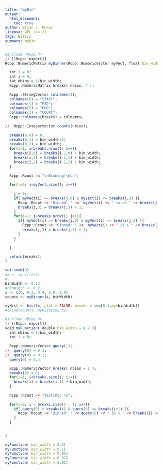 ```yaml
---
title: "myBin"
output:
  html_document:
    toc: true
author: Brian J. Knaus
license: GPL (>= 2)
tags: Basics
summary: myBin
---
```





```r
#include <Rcpp.h>
// [[Rcpp::export]]
Rcpp::NumericMatrix myBinner(Rcpp::NumericVector myVect, float bin_width = 0.2){

  int i = 0;
  int j = 0;
  int nbins = 1/bin_width;
  Rcpp::NumericMatrix breaks( nbins, 4 );
  
  Rcpp::StringVector colnames(4);
  colnames(0) = "START";
  colnames(1) = "MID";
  colnames(2) = "END";
  colnames(3) = "COUNT";
  Rcpp::colnames(breaks) = colnames;
  
//  Rcpp::IntegerVector counts(nbins);
  
  breaks(0,0) = 0;
  breaks(0,1) = bin_width/2;
  breaks(0,2) = bin_width;
  for(i=1; i<breaks.nrow(); i++){
    breaks(i,0) = breaks(i-1,0) + bin_width;
    breaks(i,1) = breaks(i-1,1) + bin_width;
    breaks(i,2) = breaks(i-1,2) + bin_width;
  }
  
  Rcpp::Rcout << "\nBinning!\n\n";
  
  for(i=0; i<myVect.size(); i++){
    
    j = 0;
    if( myVect(i) >= breaks(j,0) & myVect(i) <= breaks(j,2) ){
      Rcpp::Rcout << "Binned: " <<  myVect(i) << " is >= " << breaks(j,0) << " & <= " << breaks(j,2) << "\n";
      breaks(j,3) = breaks(j,3) + 1;
    }    
    for(j=1; j<breaks.nrow(); j++){
      if( myVect(i) >= breaks(j,0) & myVect(i) <= breaks(j,2) ){
        Rcpp::Rcout << "Binned: " <<  myVect(i) << " is > " << breaks(j,0) << " & <= " << breaks(j,2) << "\n";
        breaks(j,3) = breaks(j,3) + 1;
      }
    }
    
  }
  
  return(breaks);  
}

```




```r
set.seed(9)
#x <- runif(n=4)
#
binWidth <- 0.02
#binWidth <- 0.2
x <- c(0, 0.2, 0.4, 0.8, 1.0)
counts <- myBinner(x, binWidth)

myHist <- hist(x, plot = FALSE, breaks = seq(0,1,by=binWidth))
#cbind(counts, myHist$counts)
```




```r
#include <Rcpp.h>
// [[Rcpp::export]]
void myFunction( double bin_width = 0.2 ){
  int nbins = 1/bin_width;
  int i = 0;
  
  Rcpp::NumericVector query(1);
//  query(0) = 0.1;
//  query(0) = 0.2;
  query(0) = 0.4;

  Rcpp::NumericVector breaks( nbins + 1 );
  breaks(0) = 0;
  for(i=1; i<breaks.size(); i++){
    breaks(i) = breaks(i-1) + bin_width;
  }
  
  Rcpp::Rcout << "Testing: \n";
  
  for(i=0; i < breaks.size() - 1; i++){
    if( query(0) > breaks(i) & query(0) <= breaks(i+1) ){
      Rcpp::Rcout << "Binned: " << query(0) << " is > " << breaks(i) << " and <= " << breaks(i+1) << "\n";
    }
  }
  
  
}

```



```r
myFunction( bin_width = 0.2)
myFunction( bin_width = 0.1)
myFunction( bin_width = 0.05)
myFunction( bin_width = 0.02)
myFunction( bin_width = 0.01)
```
